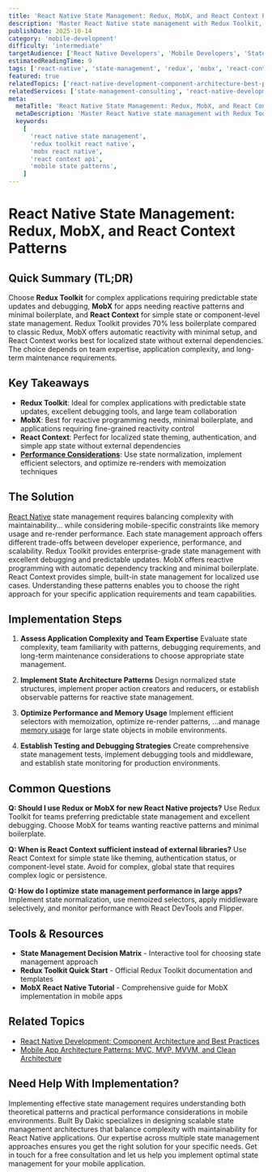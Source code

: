 ```yaml
---
title: 'React Native State Management: Redux, MobX, and React Context Patterns'
description: 'Master React Native state management with Redux Toolkit, MobX, and React Context. Learn when to use each approach and implement best practices for mobile apps.'
publishDate: 2025-10-14
category: 'mobile-development'
difficulty: 'intermediate'
targetAudience: ['React Native Developers', 'Mobile Developers', 'State Management Architects']
estimatedReadingTime: 9
tags: ['react-native', 'state-management', 'redux', 'mobx', 'react-context', 'mobile-state']
featured: true
relatedTopics: ['react-native-development-component-architecture-best-practices', 'react-native-navigation-deep-linking-complex-flows', 'mobile-app-architecture-patterns-mvc-mvp-mvvm-clean-architecture', 'performance-optimization', 'javascript/javascript-performance-memory-management-optimization-techniques', 'mobile-testing-strategies-unit-integration-e2e-testing', 'mobile-backend-integration-apis-offline-storage-sync', 'javascript', 'react-development', 'mobile-ci-cd-pipelines-automated-builds-deployment']
relatedServices: ['state-management-consulting', 'react-native-development', 'mobile-architecture']
meta:
  metaTitle: 'React Native State Management: Redux, MobX, and React Context Patterns'
  metaDescription: 'Master React Native state management with Redux Toolkit, MobX, and React Context. Learn best practices for choosing and implementing state management.'
  keywords:
    [
      'react native state management',
      'redux toolkit react native',
      'mobx react native',
      'react context api',
      'mobile state patterns',
    ]
---
```


# React Native State Management: Redux, MobX, and React Context Patterns

## Quick Summary (TL;DR)

Choose **Redux Toolkit** for complex applications requiring predictable state updates and debugging, **MobX** for apps needing reactive patterns and minimal boilerplate, and **React Context** for simple state or component-level state management. Redux Toolkit provides 70% less boilerplate compared to classic Redux, MobX offers automatic reactivity with minimal setup, and React Context works best for localized state without external dependencies. The choice depends on team expertise, application complexity, and long-term maintenance requirements.

## Key Takeaways

- **Redux Toolkit**: Ideal for complex applications with predictable state updates, excellent debugging tools, and large team collaboration
- **MobX**: Best for reactive programming needs, minimal boilerplate, and applications requiring fine-grained reactivity control
- **React Context**: Perfect for localized state theming, authentication, and simple app state without external dependencies
- **[Performance Considerations](/performance-optimization)**: Use state normalization, implement efficient selectors, and optimize re-renders with memoization techniques

## The Solution

[React Native](/mobile-development/react-native-vs-flutter-vs-native-complete-framework-comparison) state management requires balancing complexity with maintainability... while considering mobile-specific constraints like memory usage and re-render performance. Each state management approach offers different trade-offs between developer experience, performance, and scalability. Redux Toolkit provides enterprise-grade state management with excellent debugging and predictable updates. MobX offers reactive programming with automatic dependency tracking and minimal boilerplate. React Context provides simple, built-in state management for localized use cases. Understanding these patterns enables you to choose the right approach for your specific application requirements and team capabilities.

## Implementation Steps

1. **Assess Application Complexity and Team Expertise**
   Evaluate state complexity, team familiarity with patterns, debugging requirements, and long-term maintenance considerations to choose appropriate state management.

2. **Implement State Architecture Patterns**
   Design normalized state structures, implement proper action creators and reducers, or establish observable patterns for reactive state management.

3. **Optimize Performance and Memory Usage**
   Implement efficient selectors with memoization, optimize re-render patterns, ...and manage [memory usage](/javascript/javascript-performance-memory-management-optimization-techniques) for large state objects in mobile environments.

4. **Establish Testing and Debugging Strategies**
   Create comprehensive state management tests, implement debugging tools and middleware, and establish state monitoring for production environments.

## Common Questions

**Q: Should I use Redux or MobX for new React Native projects?**
Use Redux Toolkit for teams preferring predictable state management and excellent debugging. Choose MobX for teams wanting reactive patterns and minimal boilerplate.

**Q: When is React Context sufficient instead of external libraries?**
Use React Context for simple state like theming, authentication status, or component-level state. Avoid for complex, global state that requires complex logic or persistence.

**Q: How do I optimize state management performance in large apps?**
Implement state normalization, use memoized selectors, apply middleware selectively, and monitor performance with React DevTools and Flipper.

## Tools & Resources

- **State Management Decision Matrix** - Interactive tool for choosing state management approach
- **Redux Toolkit Quick Start** - Official Redux Toolkit documentation and templates
- **MobX React Native Tutorial** - Comprehensive guide for MobX implementation in mobile apps

## Related Topics

- [React Native Development: Component Architecture and Best Practices](/topics/react-native-development-best-practices)
- [Mobile App Architecture Patterns: MVC, MVP, MVVM, and Clean Architecture](/topics/mobile-app-architecture-patterns)

## Need Help With Implementation?

Implementing effective state management requires understanding both theoretical patterns and practical performance considerations in mobile environments. Built By Dakic specializes in designing scalable state management architectures that balance complexity with maintainability for React Native applications. Our expertise across multiple state management approaches ensures you get the right solution for your specific needs. Get in touch for a free consultation and let us help you implement optimal state management for your mobile application.
